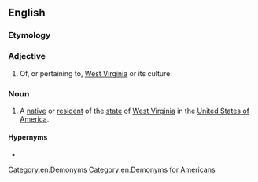 ==English==

===Etymology===
{{suffix|West Virginia|an|lang=en}}

===Adjective===
{{en-adj|-}}

# Of, or pertaining to, [[West Virginia]] or its culture.

===Noun===
{{en-noun}}

# A [[native]] or [[resident]] of the [[state]] of [[West Virginia]] in the [[United States of America]].

====Hypernyms====
* {{l|en|American}}

[[Category:en:Demonyms]]
[[Category:en:Demonyms for Americans]]